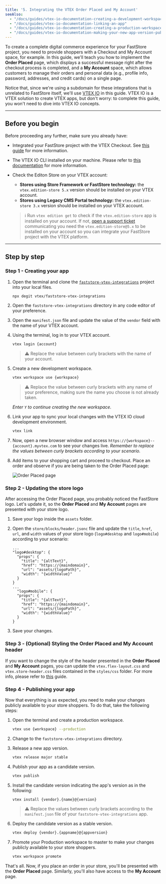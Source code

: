 ```yaml
---
title: '5. Integrating the VTEX Order Placed and My Account'
seeAlso:
  - "/docs/guides/vtex-io-documentation-creating-a-development-workspace"
  - "/docs/guides/vtex-io-documentation-linking-an-app"
  - "/docs/guides/vtex-io-documentation-creating-a-production-workspace"
  - "/docs/guides/vtex-io-documentation-making-your-new-app-version-publicly-available"
---
```


To create a complete digital commerce experience for your FastStore project, you need to provide shoppers with a Checkout and My Account space, for example. In this guide, we'll teach you how to implement the **Order Placed** page, which displays a successful message right after the checkout process is completed, and a **My Account** space, which allows customers to manage their orders and personal data (e.g., profile info, password, addresses, and credit cards) on a single page.

Notice that, since we're using a subdomain for these integrations that is unrelated to FastStore itself, we'll use [VTEX IO](https://developers.vtex.com/docs/guides/vtex-io-documentation-what-is-vtex-io) in this guide. VTEX IO is a VTEX solution to create VTEX apps, but don't worry: to complete this guide, you won't need to dive into VTEX IO concepts.

---

## Before you begin

Before proceeding any further, make sure you already have:

- Integrated your FastStore project with the VTEX Checkout. See [this guide](https://developers.vtex.com/docs/guides/faststore/go-live-4-integrating-the-vtex-checkout) for more information.
- The VTEX IO CLI installed on your machine. Please refer to [this documentation](https://developers.vtex.com/vtex-developer-docs/docs/vtex-io-documentation-vtex-io-cli-installation-and-command-reference) for more information.
- Check the Editon Store on your VTEX account:
  - **Stores using Store Framework or FastStore technology:** the `vtex.edition-store 5.x` version should be installed on your VTEX account.
  - **Stores using Legacy CMS Portal technology:** the `vtex.edition-store 3.x` version should be installed on your VTEX account.
  
  > ℹ️ Run `vtex edition get` to check if the `vtex.edition-store` app is installed on your account. If not, [open a support ticket](https://help.vtex.com/en/support) communicating you need the `vtex.edition-store@5.x` to be installed on your account so you can integrate your FastStore project with the VTEX platform.

---

## Step by step

### Step 1 - Creating your app

1. Open the terminal and clone the [`faststore-vtex-integrations`](https://github.com/vtex/faststore-vtex-integrations/) project into your local files.

    ```bash
    npx degit vtex/faststore-vtex-integrations
    ```

2. Open the `faststore-vtex-integrations` directory in any code editor of your preference.
3. Open the `manifest.json` file and update the value of the `vendor` field with the name of your VTEX account.
4. Using the terminal, log in to your VTEX account.

    ```bash
    vtex login {account}
    ```

    >   ⚠️ Replace the value between curly brackets with the name of your account.

5. Create a new development workspace.

    ```bash
    vtex workspace use {workspace}
    ```

    > ⚠️ Replace the value between curly brackets with any name of your preference, making sure the name you choose is not already taken.

    *Enter `Y` to continue creating the new workspace.*

6. Link your app to sync your local changes with the VTEX IO cloud development environment.

    ```bash
    vtex link
    ```

7. Now, open a new browser window and access `https://{workspace}--{account}.myvtex.com` to see your changes live. _Remember to replace the values between curly brackets according to your scenario._
8. Add items to your shopping cart and proceed to checkout. Place an order and observe if you are being taken to the Order Placed page:

    ![Order Placed page](https://vtexhelp.vtexassets.com/assets/docs/src/order-placed-page___1c8555354e041450be5fb90f7ba1f7d6.png)

### Step 2 - Updating the store logo

After accessing the Order Placed page, you probably noticed the FastStore logo. Let's update it, so the **Order Placed** and **My Account** pages are presented with your store logo.

1. Save your logo inside the `assets` folder.
2. Open the `store/blocks/header.jsonc` file and update the `title`, `href`, `url`, and `width` values of your store logo (`logo#desktop` and `logo#mobile`) according to your scenario:

    ```jsonc store/blocks/header.json {4-7,13-16}
    ...
    "logo#desktop": {
      "props": {
        "title": "{altText}",
        "href": "https://{maindomain}",
        "url": "assets/{logoPath}",
        "width": "{widthValue}"
      }
    }
    ...
      "logo#mobile": {
      "props": {
        "title": "{altText}",
        "href": "https://{maindomain}",
        "url": "assets/{logoPath}",
        "width": "{widthValue}"
      }
    }
    ```

3. Save your changes.

### Step 3 - (Optional) Styling the Order Placed and My Account header

If you want to change the style of the header presented in the **Order Placed** and **My Account** pages, you can update the `vtex.flex-layout.css` and `vtex.store-header.css` files contained in the `styles/css` folder. For more info, please refer to [this](https://developers.vtex.com/vtex-developer-docs/docs/vtex-io-documentation-using-css-handles-for-store-customization) guide.

### Step 4 - Publishing your app

Now that everything is as expected, you need to make your changes publicly available to your store shoppers. To do that, take the following steps:

1. Open the terminal and create a production workspace.

    ```bash
    vtex use {workspace} --production
    ```

2. Change to the `faststore-vtex-integrations` directory.
3. Release a new app version.

    ```bash
    vtex release major stable
    ```

3. Publish your app as a candidate version.

    ```bash
    vtex publish
    ```

4. Install the candidate version indicating the app's version as in the following:

    ```bash
    vtex install {vendor}.{name}@{version}
    ```

    > ⚠️ Replace the values between curly brackets according to the `manifest.json` file of your `faststore-vtex-integrations` app.

5. Deploy the candidate version as a stable version.

    ```bash
    vtex deploy {vendor}.{appname}@{appversion}
    ```

6. Promote your Production workspace to master to make your changes publicly available to your store shoppers.

    ```bash
    vtex workspace promote
    ```

That's all. Now, if you place an order in your store, you'll be presented with the **Order Placed** page. Similarly, you'll also have access to the **My Account** page.
